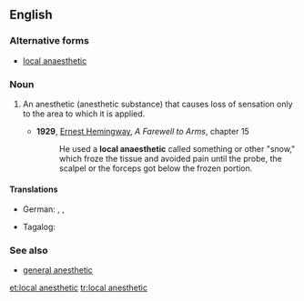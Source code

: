 ==English==

===Alternative forms===
* [[local anaesthetic]]

===Noun===
{{wikipedia}}
{{en-noun|head=[[local]] [[anesthetic]]}}

# {{label|en|medicine}} An anesthetic (anesthetic substance) that causes loss of sensation only to the area to which it is applied.
#* '''1929''', [[w:Ernest Hemingway|Ernest Hemingway]], ''A Farewell to Arms'', chapter 15
#*: He used a '''local anaesthetic''' called something or other "snow," which froze the tissue and avoided pain until the probe, the scalpel or the forceps got below the frozen portion.

====Translations====
{{trans-top|a local anesthetic}}
* German: {{t|de|Lokalanästhetikum|n}} {{qualifier|technical}}, {{t|de|lokales Betäubungsmittel|n}}, {{t+|de|Betäubungsmittel|n}}
{{trans-mid}}
* Tagalog: {{t|tl|pampamanhid}}
{{trans-bottom}}

===See also===
* [[general anesthetic]]

[[et:local anesthetic]]
[[tr:local anesthetic]]